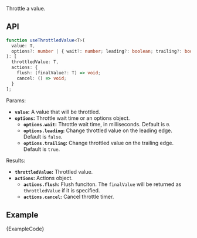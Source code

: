 
Throttle a value.

## API

```ts
function useThrottledValue<T>(
  value: T,
  options?: number | { wait?: number; leading?: boolean; trailing?: boolean }
): [
  throttledValue: T,
  actions: {
    flush: (finalValue?: T) => void;
    cancel: () => void;
  }
];
```

Params:

- **`value`:** A value that will be throttled.
- **`options`:** Throttle wait time or an options object.
  - **`options.wait`:** Throttle wait time, in milliseconds. Default is `0`.
  - **`options.leading`:** Change throttled value on the leading edge. Default is `false`.
  - **`options.trailing`:** Change throttled value on the trailing edge. Default is `true`.

Results:

- **`throttledValue`:** Throttled value.
- **`actions`:** Actions object.
  - **`actions.flush`:** Flush funciton. The `finalValue` will be returned as `throttledValue` if it is specified.
  - **`actions.cancel`:** Cancel throttle timer.

## Example

<ExampleBlock>
  <Example />
</ExampleBlock>
<CodeBlock language="tsx">{ExampleCode}</CodeBlock>
